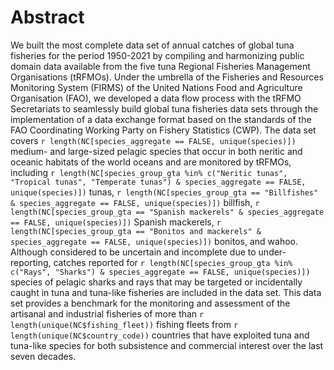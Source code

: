 # Abstract

<!-- _Maximum 170 words recommended_ -->

<!-- _The Abstract should succinctly describe the study the resulting data, and their potential reuse, but should not make any claims regarding new scientific findings. No references are allowed in this section._ -->

We built the most complete data set of annual catches of global tuna fisheries for the period 1950-2021 by compiling and harmonizing public domain data available from the five tuna Regional Fisheries Management Organisations (tRFMOs). Under the umbrella of the Fisheries and Resources Monitoring System (FIRMS) of the United Nations Food and Agriculture Organisation (FAO), we developed a data flow process with the tRFMO Secretariats to seamlessly build global tuna fisheries data sets through the implementation of a data exchange format based on the standards of the FAO Coordinating Working Party on Fishery Statistics (CWP). The data set covers `r length(NC[species_aggregate == FALSE, unique(species)])` medium- and large-sized pelagic species that occur in both neritic and oceanic habitats of the world oceans and are monitored by tRFMOs, including `r length(NC[species_group_gta %in% c("Neritic tunas", "Tropical tunas", "Temperate tunas") & species_aggregate == FALSE, unique(species)])` tunas, `r length(NC[species_group_gta == "Billfishes" & species_aggregate == FALSE, unique(species)])` billfish, `r length(NC[species_group_gta == "Spanish mackerels" & species_aggregate == FALSE, unique(species)])` Spanish mackerels, `r length(NC[species_group_gta == "Bonitos and mackerels" & species_aggregate == FALSE, unique(species)])` bonitos, and wahoo. Although considered to be uncertain and incomplete due to under-reporting, catches reported for `r length(NC[species_group_gta %in% c("Rays", "Sharks") & species_aggregate == FALSE, unique(species)])` species of pelagic sharks and rays that may be targeted or incidentally caught in tuna and tuna-like fisheries are included in the data set. This data set provides a benchmark for the monitoring and assessment of the artisanal and industrial fisheries of more than `r length(unique(NC$fishing_fleet))` fishing fleets from `r length(unique(NC$country_code))` countries that have exploited tuna and tuna-like species for both subsistence and commercial interest over the last seven decades. 

<!-- : the Commission for the Conservation of Southern Bluefin Tuna (CCSBT), the Inter-American Tropical Tuna Commission (IATTC), the International Commission for the Conservation of Atlantic Tunas (ICCAT), the Indian Ocean Tuna Commission (IOTC), and the Western and Central Pacific Fisheries Commission (WCPFC). -->


\pagebreak